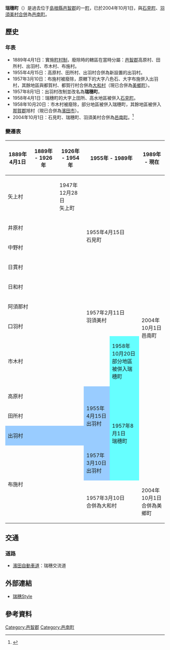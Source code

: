 {{日本町村 (廢除)
| 自治體名=瑞穗
| 町村=町
| 町村章=
| 日文原名=瑞穂町
| 平假名=みずほちょう
| 羅馬字拼音=Mizuho-chō
| 廢除時間=2004年10月1日
| 廢除理由=新設合併
| 廢除時處置=[[石見町|石見町]]、[[羽須美村|羽須美村]]、'''瑞穗町'''→[[邑南町|邑南町]]
| 現在自治體=邑南町
| 都道府縣=島根縣
| 支廳=
| 郡=邑智郡
| 郡連結=
| 編號=
| 面積=
| 邊界未定=
| 人口=
| 統計時間=
| 自治體=[[石見町|石見町]]、[[川本町|川本町]]、[[大和村_(島根縣)|大和村]]、[[羽須美村|羽須美村]]、[[旭町_(島根縣)|旭町]]<br>'''[[廣島縣|廣島縣]]'''：[[安藝高田市|安藝高田市]]、[[大朝町|大朝町]]、[[藝北町|藝北町]]
| 樹=[[櫻花|櫻花]]
| 花=[[皐月|皐月]]
| 其他象徵物=
| 其他象徵=
| 郵遞區號=696-0393
| 所在地= 邑智郡瑞穂町大字三日市32
| 外部連結= 
| 經度=
| 緯度=
| 地圖=
}}
'''瑞穗町'''（{{jpn|j=瑞穂町|kyu=瑞穗町|hg=みずほちょう|rm=Mizuho chō|f=y}}）是過去位于[[島根縣|島根縣]][[邑智郡|邑智郡]]的一[[町|町]]，已於2004年10月1日，與[[石見町|石見町]]、[[羽須美村|羽須美村]][[市町村合併|合併]]為[[邑南町|邑南町]]。

==歷史==
===年表===
* 1889年4月1日：實施[[町村制|町村制]]，廢除時的轄區在當時分屬：[[邑智郡|邑智郡]]高原村、田所村、出羽村、市木村、布施村。
* 1955年4月15日：高原村、田所村、出羽村合併為新設置的出羽村。
* 1957年3月10日：布施村被廢除，原轄下的大字八色石、大字布施併入出羽村，其餘地區與都賀村、都賀行村合併為[[大和村_(島根縣)|大和村]]（現已合併為[[美鄉町|美鄉町]]）。
* 1957年8月1日：出羽村改制並改名為'''瑞穗町'''。
* 1958年4月1日：瑞穗町的大字上田所、高水地區被併入[[石見町|石見町]]。
* 1958年10月20日：市木村被廢除，部分地區被併入瑞穗町，其餘地區被併入[[那賀郡_(島根縣)|那賀郡]]旭村（現已合併為[[濱田市|濱田市]]）。
* 2004年10月1日：石見町、瑞穗町、羽須美村合併為[[邑南町|邑南町]]。<ref>{{cite web| language =ja| publisher =邑南町公所| title =邑南町のプロフィール| url =http://www.town.ohnan.lg.jp/about/ohnan.html| author =| date =| accessdate =2010-11-01| deadurl =yes| archiveurl =https://web.archive.org/web/20100831195854/http://www.town.ohnan.lg.jp/about/ohnan.html| archivedate =2010-08-31}}</ref>

===變遷表===
{| class="wikitable" style="font-size:x-small"
! 1889年4月1日
! 1889年 - 1926年
! 1926年 - 1954年
! colspan=2 | 1955年 - 1989年
! 1989年 - 現在
! 現在
|-
| colspan=2 | 矢上村
| 1947年12月28日<br>矢上町
| rowspan=5 colspan=2 | 1955年4月15日<br>石見町 
| rowspan=12 colspan=2 | 2004年10月1日<br>邑南町
|-
| colspan=3 | 井原村
|-
| colspan=3 | 中野村
|-
| colspan=3 | 日貫村
|-
| colspan=3 | 日和村
|-
| colspan=3 | 阿須那村
| rowspan=2 colspan=2 | 1957年2月11日<br>羽須美村
|-
| colspan=3 | 口羽村
|-
| colspan=4 | 市木村
| style="background-color:#6ff;" | 1958年10月20日<br>部分地區被併入瑞穗町
|-
| colspan=3 | 高原村
| rowspan=3 style="background-color:#9cf;" | 1955年4月15日<br>出羽村
| rowspan=4 style="background-color:#6ff;" | 1957年8月1日<br>瑞穗町
|-
| colspan=3 | 田所村
|-
| colspan=3 style="background-color:#9cf;" | 出羽村
|-
| rowspan=2 colspan=3 | <br>布施村<br><br>
| style="background-color:#9cf;" | 1957年3月10日<br>出羽村
|-
| colspan=2 | 1957年3月10日<br>合併為大和村
| colspan=2 | 2004年10月1日<br>合併為美鄉町
|}

==交通==
===道路===
* [[濱田自動車道|濱田自動車道]]：瑞穗交流道

==外部連結==
* {{Ja}} [http://www.mizuho-style.com/ 瑞穗Style] {{Wayback|url=http://www.mizuho-style.com/ |date=20190628035749 }}

==參考資料==
{{reflist}}

{{島根縣}}{{Authority control}}

[[Category:邑智郡|Category:邑智郡]]
[[Category:邑南町|Category:邑南町]]